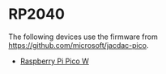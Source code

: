 # RP2040

The following devices use the firmware from https://github.com/microsoft/jacdac-pico.

-   [Raspberry Pi Pico W](/devices/rp2040/raspberry-pi-pico-w/)
